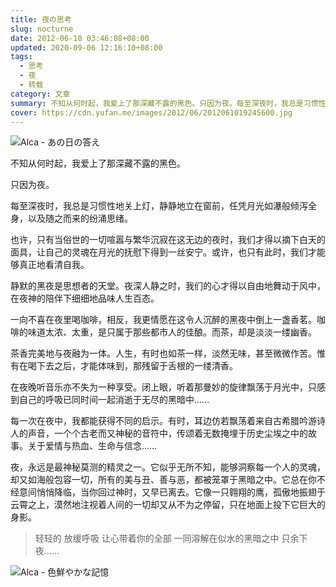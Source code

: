 ```yaml
---
title: 夜の思考
slug: nocturne
date: 2012-06-10 03:46:08+08:00
updated: 2020-09-06 12:16:10+08:00
tags:
  - 思考
  - 夜
  - 转载
category: 文章
summary: 不知从何时起，我爱上了那深藏不露的黑色。只因为夜。每至深夜时，我总是习惯性地关上灯，静静地立在窗前，任凭月光如瀑般倾泻全身，以及随之而来的纷涌思绪。
cover: https://cdn.yufan.me/images/2012/06/2012061019245600.jpg
---
```


![Alca - あの日の答え](https://cdn.yufan.me/images/2012/06/2012061019294700.jpg)

<MusicPlayer netease={1942146932} />

不知从何时起，我爱上了那深藏不露的黑色。

只因为夜。

每至深夜时，我总是习惯性地关上灯，静静地立在窗前，任凭月光如瀑般倾泻全身，以及随之而来的纷涌思绪。

也许，只有当俗世的一切喧嚣与繁华沉寂在这无边的夜时，我们才得以摘下白天的面具，让自己的灵魂在月光的抚慰下得到一丝安宁。或许，也只有此时，我们才能够真正地看清自我。

静默的黑夜是思想者的天堂。夜深人静之时，我们的心才得以自由地舞动于风中，在夜神的陪伴下细细地品味人生百态。

一向不喜在夜里喝咖啡，相反，我更情愿在这令人沉醉的黑夜中倒上一盏香茗。咖啡的味道太浓、太重，是只属于那些都市人的佳酿。而茶，却是淡淡一缕幽香。

茶香完美地与夜融为一体。人生，有时也如茶一样，淡然无味，甚至微微作苦。惟有在喝下去之后，才能体味到，那残留于舌根的一缕清香。

在夜晚听音乐亦不失为一种享受。闭上眼，听着那曼妙的旋律飘荡于月光中，只感到自己的呼吸已同时间一起消逝于无尽的黑暗中……

每一次在夜中，我都能获得不同的启示。有时，耳边仿若飘荡着来自古希腊吟游诗人的声音，一个个古老而又神秘的音符中，传颂着无数掩埋于历史尘埃之中的故事。关于爱情与热血、生命与信念……

夜，永远是最神秘莫测的精灵之一。它似乎无所不知，能够洞察每一个人的灵魂，却又如海般包容一切，所有的美与丑、善与恶，都被笼罩于黑暗之中。它总在你不经意间悄悄降临，当你回过神时，又早已离去。它像一只翱翔的鹰，孤傲地振翅于云霄之上，漠然地注视着人间的一切却又从不为之停留，只在地面上投下它巨大的身影。

> 轻轻的
> 放缓呼吸
> 让心带着你的全部
> 一同溶解在似水的黑暗之中
> 只余下夜……

![Alca - 色鮮やかな記憶](https://cdn.yufan.me/images/2012/06/2012061019294200.jpg)
